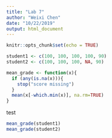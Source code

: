 ---
title: "Lab 7"
author: "Weixi Chen"
date: "10/22/2019"
output: html_document
---

```{r setup, include=FALSE}
knitr::opts_chunk$set(echo = TRUE)
```

```{r}
student1 <- c(100, 100, 100, 100, 90)
student2 <- c(100, 100, 100, NA, 90)
```

```{r}
mean_grade <- function(x){
  if (any(is.na(x))){
    stop("score missing")
  }
  mean(x[-which.min(x)], na.rm=TRUE)
}
```

test
```{r}
mean_grade(student1)
mean_grade(student2)
```
